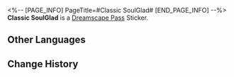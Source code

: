 <%-- [PAGE_INFO]
PageTitle=#Classic SoulGlad#
[END_PAGE_INFO] --%>
{{Stub|Location information}}
{{Item Infobox
|id          = 223105
|image       = Dreamscape Pass Sticker Classic SoulGlad.png
|type        = Dreamscape Pass Sticker
|type2       = Big Squanderer Stickers
|invCategory = 
|rarity      = 4
|effect      = Digital stickers that can be used to decorate the pages of the Dreamtour Handbook. They come in many different styles.
|description = 
|source1     = [[Unlocked by Default]]
}}
{{Description|You don't feel anything with the first sip, but five minutes later, you'd have downed three bottles.}}
'''Classic SoulGlad''' is a [[Dreamscape Pass]] Sticker.

==Other Languages==
{{Other Languages
|en   = Classic SoulGlad
|zhs  = 经典款苏乐达
|zht  = 經典款蘇樂達
|ja   = クラシックスラーダ
|ko   = 클래식 솔글래드
|es   = FelizAlma clásica
|fr   = Félicitâme classique
|ru   = Классическая «Услада»
|th   = Classic SoulGlad
|vi   = SoulGlad Kinh Điển
|de   = SeelFroh Classic
|id   = Classic SoulGlad
|pt   = FelizAlma Original
}}

==Change History==
{{Change History|2.0}}